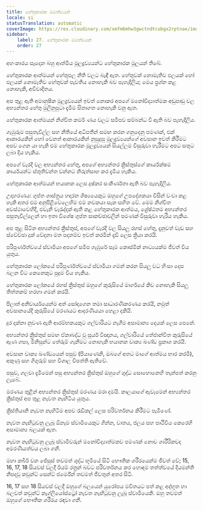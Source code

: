 ```yaml
---
title: හේතුකාරක මමත්වයන්
locale: si
statusTranslation: automatic
coverImage: https://res.cloudinary.com/xmfm6mhw3gwctndtcubgx2rptnae/image/upload/v1741354419/small_cover_la_gran_rebelion_28716e29d2.webp
sidebar:
    label: 27. හේතුකාරක මමත්වයන්
    order: 27
---
```

අහංකාරය සෑදෙන බහු ආත්මීය මූලද්‍රව්‍යයන්ට හේතුකාරක මූලයන් තිබේ.

හේතුකාරක ආත්මයන් හේතුඵල නීති වලට බැඳී ඇත. හේතුවක් නොමැතිව ඵලයක් හෝ ඵලයක් නොමැතිව හේතුවක් පැවතිය නොහැකි බව පැහැදිලිය; මෙය ප්‍රශ්න කළ නොහැකි, අවිවාදිතය.

අප තුළ ඇති අමානුෂික මූලද්‍රව්‍යයන් ඉවත් නොකර අපගේ මනෝවිද්‍යාත්මක අඩුපාඩු වල අභ්‍යන්තර හේතු මුලිනුපුටා දැමීම සිතාගත නොහැකි වනු ඇත.

හේතුකාරක ආත්මයන් නිශ්චිත කර්ම ණය වලට සමීපව සම්බන්ධ වී ඇති බව පැහැදිලිය.

ගැඹුරුම පසුතැවිල්ල සහ නීතියේ අධිපතීන් සමඟ කරන ගනුදෙනු පමණක්, එක් ආකාරයකින් හෝ වෙනත් ආකාරයකින් නුසුදුසු මූලද්‍රව්‍යයන්ගේ අවසාන ඉවත් කිරීමට අපව ගෙන යා හැකි එම හේතුකාරක මූලද්‍රව්‍යයන් සියල්ලම විසුරුවා හැරීමට අපට සතුට ලබා දිය හැකිය.

අපගේ වැරදි වල අභ්‍යන්තර හේතු, අපගේ අභ්‍යන්තර ක්‍රිස්තුස්ගේ කාර්යක්ෂම කාර්යයන්ට ස්තුතිවන්ත වන්නට නිරුත්සාහ කර දැමිය හැකිය.

හේතුකාරක ආත්මයන් භයානක ලෙස දුෂ්කර සංකීර්ණතා ඇති බව පැහැදිලිය.

උදාහරණය: ගුප්ත ශාස්ත්‍රය හදාරන ශිෂ්‍යයෙකුට ඔහුගේ උපදේශකයා විසින් වංචා කළ හැකි අතර එම අනුපිළිවෙලෙහිම එම නවකයා සැක සහිත වේ. මෙම නිශ්චිත අවස්ථාවෙහිදී, එවැනි වැරැද්දක් ඇති කළ හේතුකාරක ආත්මය, ශ්‍රේෂ්ඨතම අභ්‍යන්තර පසුතැවිල්ලෙන් හා ඉතා විශේෂ ගුප්ත සාකච්ඡාවලින් පමණක් විසුරුවා හැරිය හැකිය.

අප තුළ සිටින අභ්‍යන්තර ක්‍රිස්තුස්, අපගේ වැරදි වල සියලු රහස් හේතු, දැනුවත් වැඩ සහ ස්වේච්ඡා දුක් වේදනා මත පදනම්ව ඉවත් කරමින් දැඩි ලෙස ක්‍රියා කරයි.

පරිපූර්ණත්වයේ ස්වාමියා අපගේ සමීප ගැඹුරේ සෑම කොස්මික් නාට්‍යයක්ම ජීවත් විය යුතුය.

හේතුකාරක ලෝකයේ පරිපූර්ණත්වයේ ස්වාමියා ගමන් කරන සියලු වධ හිංසා දෙස බලන විට කෙනෙකුට පුදුම විය හැකිය.

හේතුකාරක ලෝකයේ රහස් ක්‍රිස්තුස් ඔහුගේ කුරුසියේ මාර්ගයේ කිව නොහැකි සියලු තිත්තකම් හරහා ගමන් කරයි.

පිලාත් අනිවාර්යයෙන්ම අත් සෝදාගෙන තමා සාධාරණීකරණය කරයි, නමුත් අවසානයේදී කුරුසියේ මරණයට ආදරණීයයා හෙළා දකියි.

දුර දක්නා නුවණ ඇති ආරම්භකයකුට ගල්වාරියට නැගීම අසාමාන්‍ය දෙයක් ලෙස පෙනේ.

අභ්‍යන්තර ක්‍රිස්තුස් සමඟ ඒකාබද්ධ වූ සූර්ය විඥානය, ගල්වාරියේ තේජාන්විත කුරුසියේ ඇණ ගසා, මිනිසුන්ට තේරුම් ගැනීමට නොහැකි භයානක වාක්‍ය ඛණ්ඩ ප්‍රකාශ කරයි.

අවසාන වාක්‍ය ඛණ්ඩයෙන් පසුව (පියාණෙනි, ඔබගේ අතට මාගේ ආත්මය භාර කරමි), අකුණු සහ ගිගුරුම් සහ විශාල විපත්ති ඇතිවේ.

පසුව, ගලවා දැමීමෙන් පසු අභ්‍යන්තර ක්‍රිස්තුස් ඔහුගේ ශුද්ධ සොහොනෙහි තැන්පත් කරනු ලැබේ.

මරණය තුළින් අභ්‍යන්තර ක්‍රිස්තුස් මරණය මරා දමයි. කාලයාගේ ඇවෑමෙන් අභ්‍යන්තර ක්‍රිස්තුස් අප තුළ නැවත නැඟිටිය යුතුය.

ක්‍රිස්තියානි නැවත නැඟිටීම අපව රැඩිකල් ලෙස පරිවර්තනය කිරීමට පැමිණේ.

නැවත නැඟිටුවනු ලැබූ ඕනෑම ස්වාමියෙකුට ගින්න, වාතය, ජලය සහ පෘථිවිය කෙරෙහි අසාමාන්‍ය බලයක් ඇත.

නැවත නැඟිටුවනු ලැබූ ස්වාමිවරුන් මනෝවිද්‍යාත්මකව පමණක් නොව ශාරීරිකවද අමරණීයත්වය ලබා ගනී.

මහා කබීර් වන ජේසුස් තවමත් ශුද්ධ භූමියේ සිටි භෞතික ශරීරයෙන්ම ජීවත් වේ; 15, 16, 17, 18 සියවස් වලදී ඊයම් රත්‍රන් බවට පරිවර්තනය කර හොඳම තත්ත්වයේ දියමන්ති නිපදවූ කවුන්ට් සෙන්ට් ජර්මේන් තවමත් ජීවතුන් අතර සිටී.

16, 17 සහ 18 සියවස් වලදී ඔහුගේ බලයෙන් යුරෝපය මවිතයට පත් කළ අද්භූත හා බලවත් කවුන්ට් කැග්ලියෝස්ට්‍රෝ නැවත නැඟිටුවනු ලැබූ ස්වාමියෙකි. ඔහු තවමත් ඔහුගේ භෞතික ශරීරය රඳවා ගනී.

